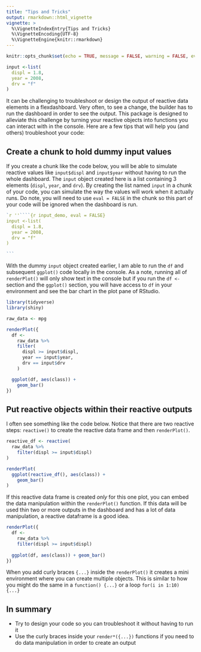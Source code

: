```yaml
---
title: "Tips and Tricks"
output: rmarkdown::html_vignette
vignette: >
  %\VignetteIndexEntry{Tips and Tricks}
  %\VignetteEncoding{UTF-8}
  %\VignetteEngine{knitr::rmarkdown}
---
```


```r
knitr::opts_chunk$set(echo = TRUE, message = FALSE, warning = FALSE, eval = FALSE)

input <-list(
  displ = 1.8,
  year = 2008,
  drv = "f"
)
```

It can be challenging to troubleshoot or design the output of reactive data elements in a flexdashboard. Very often, to see a change, the builder has to run the dashboard in order to see the output. This package is designed to alleviate this challenge by turning your reactive objects into functions you can interact with in the console. Here are a few tips that will help you (and others) troubleshoot your code:

## Create a chunk to hold dummy input values
If you create a chunk like the code below, you will be able to simulate reactive values like `input$displ` and `input$year` without having to run the whole dashboard. The `input` object created here is a list containing 3 elements (`displ`,  `year`, and `drv`). By creating the list named `input` in a chunk of your code, you can simulate the way the values will work when it actually runs. Do note, you will need to use `eval = FALSE` in the chunk so this part of your code will be ignored when the dashboard is run.

````r
`r ''````{r input_demo, eval = FALSE}
input <-list(
  displ = 1.8,
  year = 2008,
  drv = "f"
)

```
````

With the dummy `input` object created earlier, I am able to run the `df` and subsequent `ggplot()` code locally in the console. As a note, running all of `renderPlot()` will only show text in the console but if you run the `df <-` section and the `ggplot()` section, you will have access to `df` in your environment and see the bar chart in the plot pane of RStudio.

```r
library(tidyverse)
library(shiny)

raw_data <- mpg

renderPlot({
  df <- 
    raw_data %>% 
    filter(
      displ >= input$displ,
      year == input$year,
      drv == input$drv
    )

  ggplot(df, aes(class)) +
    geom_bar()
})
```


## Put reactive objects within their reactive outputs
I often see something like the code below. Notice that there are two reactive steps: `reactive()` to create the reactive data frame and then `renderPlot()`. 
```r
reactive_df <- reactive(
  raw_data %>% 
    filter(displ >= input$displ)
)

renderPlot(
  ggplot(reactive_df(), aes(class)) +
    geom_bar()
)
```

If this reactive data frame is created *only* for this one plot, you can embed the data manipulation within the `renderPlot()` function. If this data will be used thin two or more outputs in the dashboard and has a lot of data manipulation, a reactive dataframe is a good idea.

```r
renderPlot({
  df <-
    raw_data %>% 
    filter(displ >= input$displ)
    
  ggplot(df, aes(class)) + geom_bar()
})
```


When you add curly braces `{...}` inside the `renderPlot()` it creates a mini environment where you can create multiple objects. This is similar to how you might do the same in a `function() {...}` or a loop `for(i in 1:10) {...}`


## In summary
* Try to design your code so you can troubleshoot it without having to run it
* Use the curly braces inside your `render*({...})` functions if you need to do data manipulation in order to create an output
